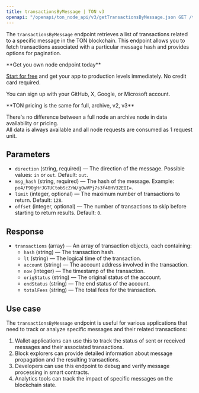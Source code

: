 ---
title: transactionsByMessage | TON v3
openapi: "/openapi/ton_node_api/v3/getTransactionsByMessage.json GET /transactionsByMessage"
---

The `transactionsByMessage` endpoint retrieves a list of transactions related to a specific message in the TON blockchain. This endpoint allows you to fetch transactions associated with a particular message hash and provides options for pagination.

<Check>
**Get you own node endpoint today**

[Start for free](https://console.chainstack.com/) and get your app to production levels immediately. No credit card required.

You can sign up with your GitHub, X, Google, or Microsoft account.
</Check>

<Note>
**TON pricing is the same for full, archive, v2, v3**

There's no difference between a full node an archive node in data availability or pricing.  
All data is always available and all node requests are consumed as 1 request unit.
</Note>

  

## Parameters

* `direction` (string, required) — The direction of the message. Possible values: `in` or `out`. Default: `out`.
* `msg_hash` (string, required) — The hash of the message. Example: `po4/F9OgHrJGTUCtobScZrW/gOwVPj7s3f40HV32EII=`.
* `limit` (integer, optional) — The maximum number of transactions to return. Default: `128`.
* `offset` (integer, optional) — The number of transactions to skip before starting to return results. Default: `0`.

## Response

* `transactions` (array) — An array of transaction objects, each containing:
  + `hash` (string) — The transaction hash.
  + `lt` (string) — The logical time of the transaction.
  + `account` (string) — The account address involved in the transaction.
  + `now` (integer) — The timestamp of the transaction.
  + `origStatus` (string) — The original status of the account.
  + `endStatus` (string) — The end status of the account.
  + `totalFees` (string) — The total fees for the transaction.

## Use case

The `transactionsByMessage` endpoint is useful for various applications that need to track or analyze specific messages and their related transactions:

1. Wallet applications can use this to track the status of sent or received messages and their associated transactions.
2. Block explorers can provide detailed information about message propagation and the resulting transactions.
3. Developers can use this endpoint to debug and verify message processing in smart contracts.
4. Analytics tools can track the impact of specific messages on the blockchain state.
